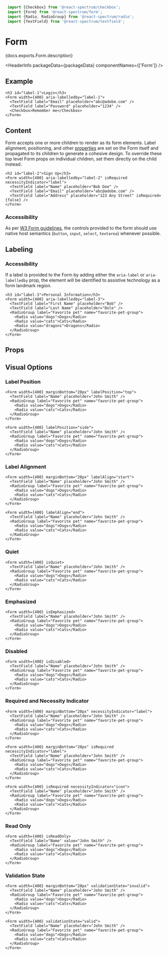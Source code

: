 <!-- Copyright 2020 Adobe. All rights reserved.
This file is licensed to you under the Apache License, Version 2.0 (the "License");
you may not use this file except in compliance with the License. You may obtain a copy
of the License at http://www.apache.org/licenses/LICENSE-2.0
Unless required by applicable law or agreed to in writing, software distributed under
the License is distributed on an "AS IS" BASIS, WITHOUT WARRANTIES OR REPRESENTATIONS
OF ANY KIND, either express or implied. See the License for the specific language
governing permissions and limitations under the License. -->



```jsx import
 import {Checkbox} from '@react-spectrum/checkbox';
 import {Form} from '@react-spectrum/form';
 import {Radio, RadioGroup} from '@react-spectrum/radio';
 import {TextField} from '@react-spectrum/textfield';
 ```

# Form

<p>{docs.exports.Form.description}</p>

<HeaderInfo
 packageData={packageData}
 componentNames={['Form']} />

## Example

```tsx example
<h3 id="label-1">Login</h3>
<Form width={400} aria-labelledby="label-1">
  <TextField label="Email" placeholder="abc@adobe.com" />
  <TextField label="Password" placeholder="1234" />
  <Checkbox>Remember me</Checkbox>
</Form>
```

## Content

Form accepts one or more children to render as its form elements. Label alignment, positioning, and other [properties](#visual-options)
are set on the Form itself and propagated to its children to generate a cohesive design. To override these top level Form props on individual children, 
set them directly on the child instead.

```tsx example
<h3 id="label-2">Sign Up</h3>
<Form width={400} aria-labelledby="label-2" isRequired necessityIndicator="label">
  <TextField label="Name" placeholder="Bob Doe" />
  <TextField label="Email" placeholder="abc@adobe.com" />
  <TextField label="Address" placeholder="123 Any Street" isRequired={false} />
</Form>
```

### Accessibility

As per [W3 Form guidelines](https://www.w3.org/TR/wai-aria-practices/examples/landmarks/form.html), the controls provided to the form should 
use native host semantics (`button`, `input`, `select`, `textarea`) whenever possible.

## Labeling

### Accessibility

If a label is provided to the Form by adding either the `aria-label` or `aria-labelledby` prop, 
the element will be identified to assistive technology as a form landmark region. 

```tsx example
<h3 id="label-3">Personal Information</h3>
<Form width={400} aria-labelledby="label-3">
  <TextField label="First Name" placeholder="Bob" />
  <TextField label="Last Name" placeholder="Dole" />
  <RadioGroup label="Favorite pet" name="favorite-pet-group">
    <Radio value="dogs">Dogs</Radio>
    <Radio value="cats">Cats</Radio>
    <Radio value="dragons">Dragons</Radio>
  </RadioGroup>
</Form>
```


## Props

<PropTable component={docs.exports.Form} links={docs.links} />

## Visual Options

### Label Position

```tsx example
<Form width={400} marginBottom="20px" labelPosition="top">
  <TextField label="Name" placeholder="John Smith" />
  <RadioGroup label="Favorite pet" name="favorite-pet-group">
    <Radio value="dogs">Dogs</Radio>
    <Radio value="cats">Cats</Radio>
  </RadioGroup>
</Form>

<Form width={400} labelPosition="side">
  <TextField label="Name" placeholder="John Smith" />
  <RadioGroup label="Favorite pet" name="favorite-pet-group">
    <Radio value="dogs">Dogs</Radio>
    <Radio value="cats">Cats</Radio>
  </RadioGroup>
</Form>
```

### Label Alignment

```tsx example
<Form width={400} marginBottom="20px" labelAlign="start">
  <TextField label="Name" placeholder="John Smith" />
  <RadioGroup label="Favorite pet" name="favorite-pet-group">
    <Radio value="dogs">Dogs</Radio>
    <Radio value="cats">Cats</Radio>
  </RadioGroup>
</Form>

<Form width={400} labelAlign="end">
  <TextField label="Name" placeholder="John Smith" />
  <RadioGroup label="Favorite pet" name="favorite-pet-group">
    <Radio value="dogs">Dogs</Radio>
    <Radio value="cats">Cats</Radio>
  </RadioGroup>
</Form>
```

### Quiet

```tsx example
<Form width={400} isQuiet>
  <TextField label="Name" placeholder="John Smith" />
  <RadioGroup label="Favorite pet" name="favorite-pet-group">
    <Radio value="dogs">Dogs</Radio>
    <Radio value="cats">Cats</Radio>
  </RadioGroup>
</Form>
```

### Emphasized

```tsx example
<Form width={400} isEmphasized>
  <TextField label="Name" placeholder="John Smith" />
  <RadioGroup label="Favorite pet" name="favorite-pet-group">
    <Radio value="dogs">Dogs</Radio>
    <Radio value="cats">Cats</Radio>
  </RadioGroup>
</Form>
```

### Disabled

```tsx example
<Form width={400} isDisabled>
  <TextField label="Name" placeholder="John Smith" />
  <RadioGroup label="Favorite pet" name="favorite-pet-group">
    <Radio value="dogs">Dogs</Radio>
    <Radio value="cats">Cats</Radio>
  </RadioGroup>
</Form>
```

### Required and Necessity Indicator

```tsx example
<Form width={400} marginBottom="20px" necessityIndicator="label">
  <TextField label="Name" placeholder="John Smith" />
  <RadioGroup label="Favorite pet" name="favorite-pet-group">
    <Radio value="dogs">Dogs</Radio>
    <Radio value="cats">Cats</Radio>
  </RadioGroup>
</Form>

<Form width={400} marginBottom="20px" isRequired necessityIndicator="label">
  <TextField label="Name" placeholder="John Smith" />
  <RadioGroup label="Favorite pet" name="favorite-pet-group">
    <Radio value="dogs">Dogs</Radio>
    <Radio value="cats">Cats</Radio>
  </RadioGroup>
</Form>

<Form width={400} isRequired necessityIndicator="icon">
  <TextField label="Name" placeholder="John Smith" />
  <RadioGroup label="Favorite pet" name="favorite-pet-group">
    <Radio value="dogs">Dogs</Radio>
    <Radio value="cats">Cats</Radio>
  </RadioGroup>
</Form>
```

### Read Only

```tsx example
<Form width={400} isReadOnly>
  <TextField label="Name" value="John Smith" />
  <RadioGroup label="Favorite pet" name="favorite-pet-group">
    <Radio value="dogs">Dogs</Radio>
    <Radio value="cats">Cats</Radio>
  </RadioGroup>
</Form>
```

### Validation State

```tsx example
<Form width={400} marginBottom="20px" validationState="invalid">
  <TextField label="Name" placeholder="John Smith" />
  <RadioGroup label="Favorite pet" name="favorite-pet-group">
    <Radio value="dogs">Dogs</Radio>
    <Radio value="cats">Cats</Radio>
  </RadioGroup>
</Form>

<Form width={400} validationState="valid">
  <TextField label="Name" placeholder="John Smith" />
  <RadioGroup label="Favorite pet" name="favorite-pet-group">
    <Radio value="dogs">Dogs</Radio>
    <Radio value="cats">Cats</Radio>
  </RadioGroup>
</Form>
```
